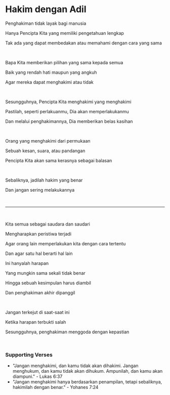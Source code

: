 # Hakim dengan Adil

Penghakiman tidak layak bagi manusia

Hanya Pencipta Kita yang memiliki pengetahuan lengkap

Tak ada yang dapat membedakan atau memahami dengan cara yang sama

<p></p>

<br />

Bapa Kita memberikan pilihan yang sama kepada semua

Baik yang rendah hati maupun yang angkuh

Agar mereka dapat menghakimi atau tidak

<p></p>

<br />

Sesungguhnya, Pencipta Kita menghakimi yang menghakimi

Pastilah, seperti perlakuanmu, Dia akan memperlakukanmu

Dan melalui penghakimannya, Dia memberikan belas kasihan

<p></p>

<br />

Orang yang menghakimi dari permukaan

Sebuah kesan, suara, atau pandangan

Pencipta Kita akan sama kerasnya sebagai balasan

<p></p>

<br />

Sebaliknya, jadilah hakim yang benar

Dan jangan sering melakukannya

<br />

---

<br />

Kita semua sebagai saudara dan saudari

Mengharapkan peristiwa terjadi

Agar orang lain memperlakukan kita dengan cara tertentu

Dan agar satu hal berarti hal lain

Ini hanyalah harapan

Yang mungkin sama sekali tidak benar

Hingga sebuah kesimpulan harus diambil

Dan penghakiman akhir dipanggil

<br />

Jangan terkejut di saat-saat ini

Ketika harapan terbukti salah

Sesungguhnya, penghakiman menggoda dengan kepastian

<p></p>

<br />

### Supporting Verses

- "Jangan menghakimi, dan kamu tidak akan dihakimi. Jangan menghukum, dan kamu tidak akan dihukum. Ampunilah, dan kamu akan diampuni." - Lukas 6:37
- "Jangan menghakimi hanya berdasarkan penampilan, tetapi sebaliknya, hakimilah dengan benar." - Yohanes 7:24